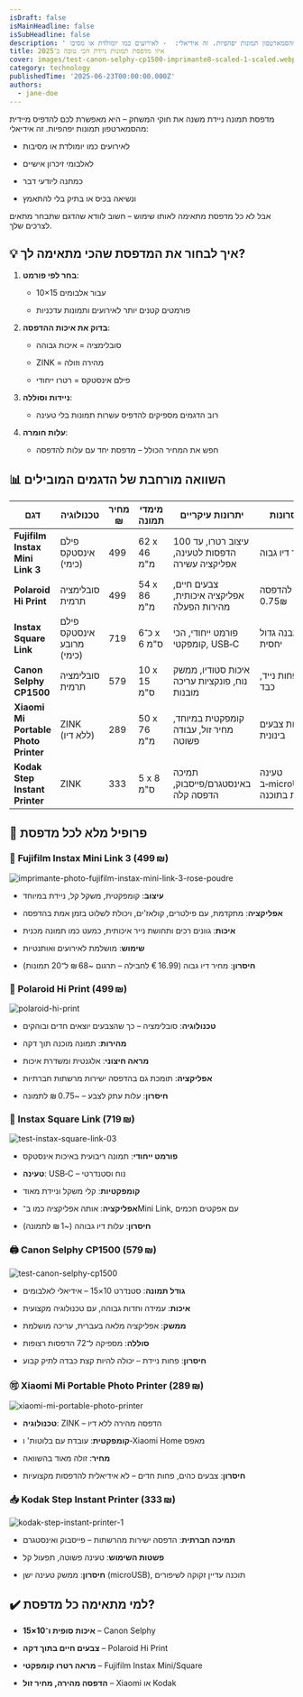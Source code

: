 ```yaml
---
isDraft: false
isMainHeadline: false
isSubHeadline: false
description: ' מדפסת תמונה ניידת משנה את חוקי המשחק – היא מאפשרת לכם להדפיס מיידית מהסמארטפון תמונות יפהפיות. זה אידיאלי:  - לאירועים כמו יומולדת או מסיבו'
title: איזו מדפסת תמונות ניידת הכי טובה ב־2025
cover: images/test-canon-selphy-cp1500-imprimante8-scaled-1-scaled.webp
category: technology
publishedTime: '2025-06-23T00:00:00.000Z'
authors:
  - jane-doe
---
```


מדפסת תמונה ניידת משנה את חוקי המשחק – היא מאפשרת לכם להדפיס מיידית מהסמארטפון תמונות יפהפיות. זה אידיאלי:

- לאירועים כמו יומולדת או מסיבות
    
- לאלבומי זיכרון אישיים
    
- כמתנה ליודעי דבר
    
- ונשיאה בכיס או בתיק בלי להתאמץ
    

אבל לא כל מדפסת מתאימה לאותו שימוש – חשוב לוודא שהדגם שתבחר מתאים לצרכים שלך.

## **💡 איך לבחור את המדפסת שהכי מתאימה לך?**

1. **בחר לפי פורמט**:
    
    - 10×15 עבור אלבומים
        
    - פורמטים קטנים יותר לאירועים ותמונות עדכניות
        
2. **בדוק את איכות ההדפסה**:
    
    - סובלימציה = איכות גבוהה
        
    - ZINK = מהירה וזולה
        
    - פילם אינסטקס = רטרו ייחודי
        
3. **ניידות וסוללה**:
    
    - רוב הדגמים מספיקים להדפיס עשרות תמונות בלי טעינה
        
4. **עלות חומרה**:
    
    - חפש את המחיר הכולל – מדפסת יחד עם עלות להדפסה
        

## **📊 השוואה מורחבת של הדגמים המובילים**

| דגם | טכנולוגיה | מחיר ₪ | מימדי תמונה | יתרונות עיקריים | חסרונות |
| --- | --- | --- | --- | --- | --- |
| **Fujifilm Instax Mini Link 3** | פילם אינסטקס (כימי) | 499 | 62 x 46 מ"מ | עיצוב רטרו, עד 100 הדפסות לטעינה, אפליקציה עשירה | מחיר דיו גבוה |
| **Polaroid Hi Print** | סובלימציה תרמית | 499 | 54 x 86 מ"מ | צבעים חיים, אפליקציה איכותית, מהירות הפעלה | עלות להדפסה 0.75₪ |
| **Instax Square Link** | פילם אינסטקס מרובע (כימי) | 719 | כ־6 x 6 ס"מ | פורמט ייחודי, הכי קומפקטי, USB‑C | מבנה גדול יחסית |
| **Canon Selphy CP1500** | סובלימציה תרמית | 579 | 10 x 15 ס"מ | איכות סטודיו, ממשק נוח, פונקציות עריכה מובנות | פחות נייד, כבד |
| **Xiaomi Mi Portable Photo Printer** | ZINK (ללא דיו) | 289 | 50 x 76 מ"מ | קומפקטית במיוחד, מחיר זול, עבודה פשוטה | איכות צבעים בינונית |
| **Kodak Step Instant Printer** | ZINK | 333 | 5 x 8 ס"מ | תמיכה באינסטגרם/פייסבוק, הדפסה קלה | טעינה ב‑microUSB, בעיות בתוכנה |

## **📝 פרופיל מלא לכל מדפסת**

### 📸 **Fujifilm Instax Mini Link 3** (499 ₪)

![imprimante-photo-fujifilm-instax-mini-link-3-rose-poudre](images/imprimante-photo-fujifilm-instax-mini-link-3-rose-poudre-900x900.webp)

- **עיצוב**: קומפקטית, משקל קל, ניידת במיוחד
    
- **אפליקציה**: מתקדמת, עם פילטרים, קולאז'ים, ויכולת לשלוט בזמן אמת בהדפסה
    
- **איכות**: גוונים רכים ותחושת נייר איכותית, כמעט כמו תמונה מכנית
    
- **שימוש**: מושלמת לאירועים ואותנטיות
    
- **חיסרון**: מחיר דיו גבוה (16.99 € לחבילה – תרגום ~68 ₪ ל־20 תמונות)
    

### **🎨 Polaroid Hi Print (499 ₪)**

![polaroid-hi-print](images/polaroid-hi-print.webp)

- **טכנולוגיה**: סובלימציה – כך שהצבעים יוצאים חדים ובוהקים
    
- **מהירות**: תמונה מוכנה תוך דקה
    
- **מראה חיצוני**: אלגנטית ומשדרת איכות
    
- **אפליקציה**: תומכת גם בהדפסה ישירות מרשתות חברתיות
    
- **חיסרון**: עלות עתק לצבע – ~0.75 ₪ לתמונה
    

### **🔲 Instax Square Link (719 ₪)**

![test-instax-square-link-03](images/test-instax-square-link-03.jpg)

- **פורמט ייחודי**: תמונה ריבועית באיכות אינסטקס
    
- **טעינה**: USB‑C – נוח וסטנדרטי
    
- **קומפקטיות**: קלי משקל וניידת מאוד
    
- **אפליקציה**: אותה אפליקציה כמו ב־Mini Link, עם אפקטים חכמים
    
- **חיסרון**: עלות דיו גבוהה (~1 ₪ לתמונה)
    

### **🖨️ Canon Selphy CP1500 (579 ₪)**

![test-canon-selphy-cp1500](images/test-canon-selphy-cp1500-imprimante8-scaled-1-1200x900.webp)

- **גודל תמונה**: סטנדרט 10×15 – אידיאלי לאלבומים
    
- **איכות**: עמידה וחדות גבוהה, עם טכנולוגיה מקצועית
    
- **ממשק**: אפליקציה מלאה בעברית, עריכה מושלמת
    
- **סוללה**: מספיקה ל־72 הדפסות רצופות
    
- **חיסרון**: פחות ניידת – יכולה להיות קצת כבדה לתיק קבוע
    

### **🉑 Xiaomi Mi Portable Photo Printer (289 ₪)**

![xiaomi-mi-portable-photo-printer](images/xiaomi-mi-portable-photo-printer-1330x900.jpg)

- **טכנולוגיה**: ZINK – הדפסה מהירה ללא דיו
    
- **קומפקטית**: עובדת עם בלוטות' ו‑Xiaomi Home מאפס
    
- **מחיר**: זולה מאוד בהשוואה
    
- **חיסרון**: צבעים כהים, פחות חדים – לא אידיאלית להדפסות מקצועיות
    

### **📥 Kodak Step Instant Printer (333 ₪)**

![kodak-step-instant-printer-1](images/kodak-step-instant-printer-1.webp)

- **תמיכה חברתית**: הדפסה ישירות מהרשתות – פייסבוק ואינסטגרם
    
- **פשטות השימוש**: טעינה פשוטה, תפעול קל
    
- **חיסרון**: ממשק טעינה ישן (microUSB), תוכנה עדיין זקוקה לשיפורים
    

## **✔️ למי מתאימה כל מדפסת?**

- **איכות סופית ו־10×15** – Canon Selphy
    
- **צבעים חיים בתוך דקה** – Polaroid Hi Print
    
- **מראה רטרו קומפקטי** – Fujifilm Instax Mini/Square
    
- **הדפסה מהירה, מחיר זול** – Xiaomi או Kodak
